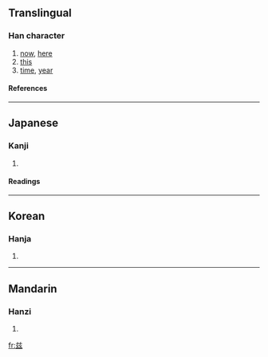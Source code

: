 {{see|茲}}

==Translingual==
===Han character===
{{Han char|rad=八|as=07|sn=9|four=|canj=廿女戈戈 (TVII)}}
# [[now]], [[here]]
# [[this]]
# [[time]], [[year]]
====References====
{{Han ref|kx=1031.381|hdz=10248.060|uh=5179|ud=20857}}
----
==Japanese==
===Kanji===
{{ja-kanji|grade=|rs=八07}}
# {{defn|Japanese}}
====Readings====
{{ja-readings|on=[[じ]] (ji), [[し]] (shi)|kun=[[しげる]] (shigeru), [[ます]] (masu), [[むしろ]] (mushiro)}}
----
==Korean==
===Hanja===
{{ko-hanja|hangeul=자|rv=ja|mr=cha}}
# {{defn|Korean}}
----
==Mandarin==
===Hanzi===
{{cmn-hanzi|tra=茲|pin=[[zī]] ([[zi1]])|wg=[[tzu1|tzu<sup>1</sup>]]}}
# {{defn|Mandarin}}

[[fr:兹]]